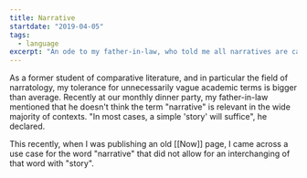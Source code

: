 ```yaml
---
title: Narrative
startdate: "2019-04-05"
tags:
  - language
excerpt: "An ode to my father-in-law, who told me all narratives are called 'stories'."
---
```

As a former student of comparative literature, and in particular the field of narratology, my tolerance for unnecessarily vague academic terms is bigger than average. Recently at our monthly dinner party, my father-in-law mentioned that he doesn't think the term "narrative" is relevant in the wide majority of contexts. "In most cases, a simple 'story' will suffice", he declared.

This recently, when I was publishing an old [[Now]] page, I came across a use case for the word "narrative" that did not allow for an interchanging of that word with "story". 